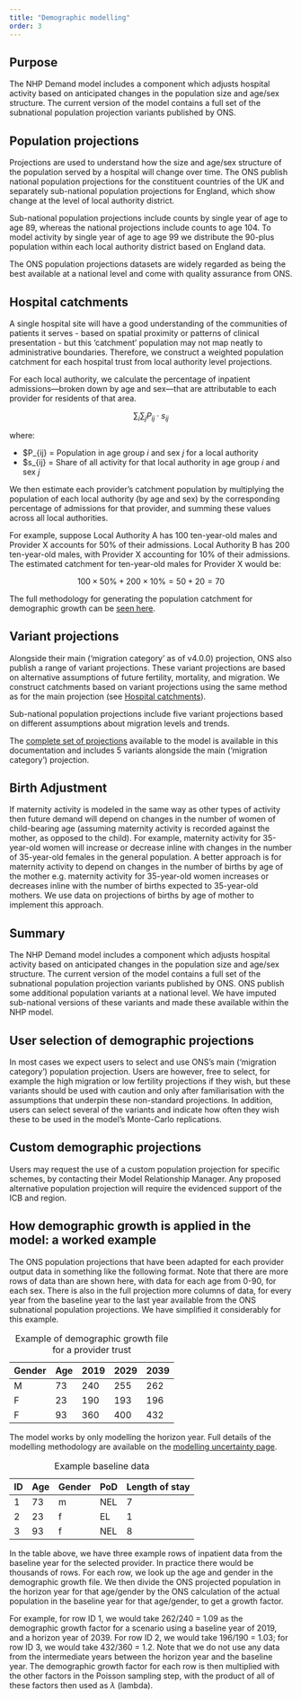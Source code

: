 ```yaml
---
title: "Demographic modelling"
order: 3
---
```


## Purpose

The NHP Demand model includes a component which adjusts hospital activity based on anticipated changes in the population size and age/sex structure. The current version of the model contains a full set of the subnational population projection variants published by ONS. 

## Population projections

Projections are used to understand how the size and age/sex structure of the population served by a hospital will change over time. The ONS publish national population projections for the constituent countries of the UK and separately sub-national population projections for England, which show change at the level of local authority district.

Sub-national population projections include counts by single year of age to age 89, whereas the national projections include counts to age 104. To model activity by single year of age to age 99 we distribute the 90-plus population within each local authority district based on England data.

The ONS population projections datasets are widely regarded as being the best available at a national level and come with quality assurance from ONS.

## Hospital catchments {#hosp-catchments}

A single hospital site will have a good understanding of the communities of patients it serves - based on spatial proximity or patterns of clinical presentation - but this 'catchment' population may not map neatly to administrative boundaries. Therefore, we construct a weighted population catchment for each hospital trust from local authority level projections.

For each local authority, we calculate the percentage of inpatient admissions—broken down by age and sex—that are attributable to each provider for residents of that area.

::: {.callout-note}
$$
\sum_{i} \sum_{j} P_{ij} \cdot s_{ij}
$$

where:

* $P_{ij} = Population in age group $i$ and sex $j$ for a local authority
* $s_{ij} = Share of all activity for that local authority in age group $i$ and sex $j$
:::

We then estimate each provider’s catchment population by multiplying the population of each local authority (by age and sex) by the corresponding percentage of admissions for that provider, and summing these values across all local authorities.

For example, suppose Local Authority A has 100 ten-year-old males and Provider X accounts for 50% of their admissions. Local Authority B has 200 ten-year-old males, with Provider X accounting for 10% of their admissions. The estimated catchment for ten-year-old males for Provider X would be:

$$
100 \times 50\% + 200 \times 10\% = 50 + 20 = 70
$$

The full methodology for generating the population catchment for demographic growth can be [seen here](https://github.com/The-Strategy-Unit/nhp_data/blob/main/reference/provider_catchments.py).

## Variant projections {#variant-projs}

Alongside their main ('migration category' as of v4.0.0) projection, ONS also publish a range of variant projections. These variant projections are based on alternative assumptions of future fertility, mortality, and migration. We construct catchments based on variant projections using the same method as for the main projection (see [Hospital catchments](#hosp-catchments)).

Sub-national population projections include five variant projections based on different assumptions about migration levels and trends. 

The [complete set of projections](list_of_projections.qmd) available to the model is available in this documentation and includes 5 variants alongside the main ('migration category') projection.

## Birth Adjustment

If maternity activity is modeled in the same way as other types of activity then future demand will depend on changes in the number of women of child-bearing age (assuming maternity activity is recorded against the mother, as opposed to the child). For example, maternity activity for 35-year-old women will increase or decrease inline with changes in the number of 35-year-old females in the general population. A better approach is for maternity activity to depend on changes in the number of births by age of the mother e.g. maternity activity for 35-year-old women increases or decreases inline with the number of births expected to 35-year-old mothers. We use data on projections of births by age of mother to implement this approach.

## Summary

The NHP Demand model includes a component which adjusts hospital activity based on anticipated changes in the population size and age/sex structure.  The current version of the model contains a full set of the subnational population projection variants published by ONS.  ONS publish some additional population variants at a national level. We have imputed sub-national versions of these variants and made these available within the NHP model.

## User selection of demographic projections

In most cases we expect users to select and use ONS's main ('migration category') population projection.  Users are however, free to select, for example the high migration or low fertility projections if they wish, but these variants should be used with caution and only after familiarisation with the assumptions that underpin these non-standard projections.  In addition, users can select several of the variants and indicate how often they wish these to be used in the model's Monte-Carlo replications.

## Custom demographic projections

Users may request the use of a custom population projection for specific schemes, by contacting their Model Relationship Manager. Any proposed alternative population projection will require the evidenced support of the ICB and region.

## How demographic growth is applied in the model: a worked example

The ONS population projections that have been adapted for each provider output data in something like the following format. Note that there are more rows of data than are shown here, with data for each age from 0-90, for each sex. There is also in the full projection more columns of data, for every year from the baseline year to the last year available from the ONS subnational population projections. We have simplified it considerably for this example.

| Gender | Age | 2019 | 2029 | 2039 |
| --- | --- | ---- | ---- | ---- |
| M   | 73  | 240  | 255  | 262  |
| F   | 23  | 190  | 193  | 196  |
| F   | 93  | 360  | 400  | 432  |
: Example of demographic growth file for a provider trust

The model works by only modelling the horizon year. Full details of the modelling methodology are available on the [modelling uncertainty page](../modelling_uncertainty.qmd). 

| ID  | Age | Gender |  PoD | Length of stay |
| :-- | :-- | :----- |  :-- | :------------- |
| 1   | 73  | m      |  NEL | 7              |
| 2   | 23  | f      |  EL  | 1              |
| 3   | 93  | f      |  NEL | 8              |
: Example baseline data

In the table above, we have three example rows of inpatient data from the baseline year for the selected provider. In practice there would be thousands of rows. For each row, we look up the age and gender in the demographic growth file. We then divide the ONS projected population in the horizon year for that age/gender by the ONS calculation of the actual population in the baseline year for that age/gender, to get a growth factor.

For example, for row ID 1, we would take 262/240 = 1.09 as the demographic growth factor for a scenario using a baseline year of 2019, and a horizon year of 2039. For row ID 2, we would take 196/190 = 1.03; for row ID 3, we would take 432/360 = 1.2. Note that we do not use any data from the intermediate years between the horizon year and the baseline year. The demographic growth factor for each row is then multiplied with the other factors in the Poisson sampling step, with the product of all of these factors then used as $\lambda$ (lambda).


